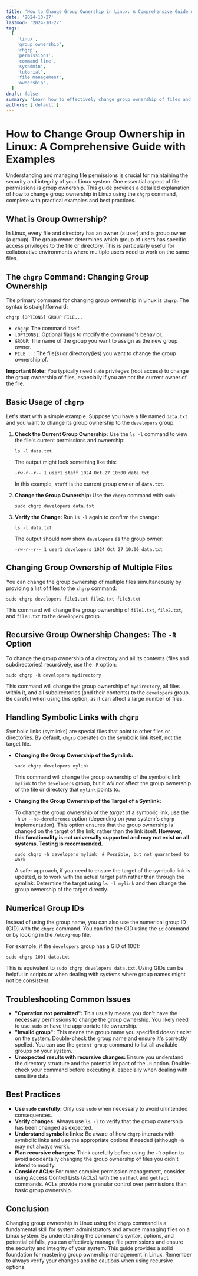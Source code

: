 ```yaml
---
title: 'How to Change Group Ownership in Linux: A Comprehensive Guide with Examples'
date: '2024-10-27'
lastmod: '2024-10-27'
tags:
  [
    'linux',
    'group ownership',
    'chgrp',
    'permissions',
    'command line',
    'sysadmin',
    'tutorial',
    'file management',
    'ownership',
  ]
draft: false
summary: 'Learn how to effectively change group ownership of files and directories in Linux using the chgrp command. This comprehensive guide covers basic usage, recursive changes, handling symbolic links, and troubleshooting common issues. Enhance your Linux file management skills!'
authors: ['default']
---
```


# How to Change Group Ownership in Linux: A Comprehensive Guide with Examples

Understanding and managing file permissions is crucial for maintaining the security and integrity of your Linux system. One essential aspect of file permissions is group ownership. This guide provides a detailed explanation of how to change group ownership in Linux using the `chgrp` command, complete with practical examples and best practices.

## What is Group Ownership?

In Linux, every file and directory has an owner (a user) and a group owner (a group). The group owner determines which group of users has specific access privileges to the file or directory. This is particularly useful for collaborative environments where multiple users need to work on the same files.

## The `chgrp` Command: Changing Group Ownership

The primary command for changing group ownership in Linux is `chgrp`. The syntax is straightforward:

```plaintext
chgrp [OPTIONS] GROUP FILE...
```

- `chgrp`: The command itself.
- `[OPTIONS]`: Optional flags to modify the command's behavior.
- `GROUP`: The name of the group you want to assign as the new group owner.
- `FILE...`: The file(s) or directory(ies) you want to change the group ownership of.

**Important Note:** You typically need `sudo` privileges (root access) to change the group ownership of files, especially if you are not the current owner of the file.

## Basic Usage of `chgrp`

Let's start with a simple example. Suppose you have a file named `data.txt` and you want to change its group ownership to the `developers` group.

1.  **Check the Current Group Ownership:** Use the `ls -l` command to view the file's current permissions and ownership:

    ```plaintext
    ls -l data.txt
    ```

    The output might look something like this:

    ```
    -rw-r--r-- 1 user1 staff 1024 Oct 27 10:00 data.txt
    ```

    In this example, `staff` is the current group owner of `data.txt`.

2.  **Change the Group Ownership:** Use the `chgrp` command with `sudo`:

    ```plaintext
    sudo chgrp developers data.txt
    ```

3.  **Verify the Change:** Run `ls -l` again to confirm the change:

    ```plaintext
    ls -l data.txt
    ```

    The output should now show `developers` as the group owner:

    ```
    -rw-r--r-- 1 user1 developers 1024 Oct 27 10:00 data.txt
    ```

## Changing Group Ownership of Multiple Files

You can change the group ownership of multiple files simultaneously by providing a list of files to the `chgrp` command:

```plaintext
sudo chgrp developers file1.txt file2.txt file3.txt
```

This command will change the group ownership of `file1.txt`, `file2.txt`, and `file3.txt` to the `developers` group.

## Recursive Group Ownership Changes: The `-R` Option

To change the group ownership of a directory and all its contents (files and subdirectories) recursively, use the `-R` option:

```plaintext
sudo chgrp -R developers mydirectory
```

This command will change the group ownership of `mydirectory`, all files within it, and all subdirectories (and their contents) to the `developers` group. Be careful when using this option, as it can affect a large number of files.

## Handling Symbolic Links with `chgrp`

Symbolic links (symlinks) are special files that point to other files or directories. By default, `chgrp` operates on the symbolic link itself, not the target file.

- **Changing the Group Ownership of the Symlink:**

  ```plaintext
  sudo chgrp developers mylink
  ```

  This command will change the group ownership of the symbolic link `mylink` to the `developers` group, but it _will not_ affect the group ownership of the file or directory that `mylink` points to.

- **Changing the Group Ownership of the Target of a Symlink:**

  To change the group ownership of the _target_ of a symbolic link, use the `-h` or `--no-dereference` option (depending on your system's `chgrp` implementation). This option ensures that the group ownership is changed on the target of the link, rather than the link itself. **However, this functionality is not universally supported and may not exist on all systems. Testing is recommended.**

  ```plaintext
  sudo chgrp -h developers mylink  # Possible, but not guaranteed to work
  ```

  A safer approach, if you need to ensure the target of the symbolic link is updated, is to work with the actual target path rather than through the symlink. Determine the target using `ls -l mylink` and then change the group ownership of the target directly.

## Numerical Group IDs

Instead of using the group name, you can also use the numerical group ID (GID) with the `chgrp` command. You can find the GID using the `id` command or by looking in the `/etc/group` file.

For example, if the `developers` group has a GID of 1001:

```plaintext
sudo chgrp 1001 data.txt
```

This is equivalent to `sudo chgrp developers data.txt`. Using GIDs can be helpful in scripts or when dealing with systems where group names might not be consistent.

## Troubleshooting Common Issues

- **"Operation not permitted":** This usually means you don't have the necessary permissions to change the group ownership. You likely need to use `sudo` or have the appropriate file ownership.
- **"Invalid group":** This means the group name you specified doesn't exist on the system. Double-check the group name and ensure it's correctly spelled. You can use the `getent group` command to list all available groups on your system.
- **Unexpected results with recursive changes:** Ensure you understand the directory structure and the potential impact of the `-R` option. Double-check your command before executing it, especially when dealing with sensitive data.

## Best Practices

- **Use `sudo` carefully:** Only use `sudo` when necessary to avoid unintended consequences.
- **Verify changes:** Always use `ls -l` to verify that the group ownership has been changed as expected.
- **Understand symbolic links:** Be aware of how `chgrp` interacts with symbolic links and use the appropriate options if needed (although `-h` may not always work).
- **Plan recursive changes:** Think carefully before using the `-R` option to avoid accidentally changing the group ownership of files you didn't intend to modify.
- **Consider ACLs:** For more complex permission management, consider using Access Control Lists (ACLs) with the `setfacl` and `getfacl` commands. ACLs provide more granular control over permissions than basic group ownership.

## Conclusion

Changing group ownership in Linux using the `chgrp` command is a fundamental skill for system administrators and anyone managing files on a Linux system. By understanding the command's syntax, options, and potential pitfalls, you can effectively manage file permissions and ensure the security and integrity of your system. This guide provides a solid foundation for mastering group ownership management in Linux. Remember to always verify your changes and be cautious when using recursive options.
